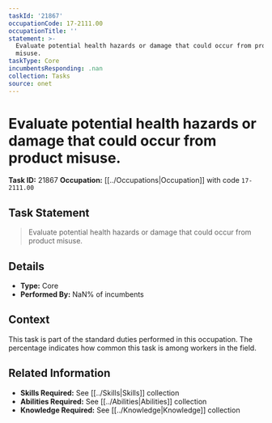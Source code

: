 ```yaml
---
taskId: '21867'
occupationCode: 17-2111.00
occupationTitle: ''
statement: >-
  Evaluate potential health hazards or damage that could occur from product
  misuse.
taskType: Core
incumbentsResponding: .nan
collection: Tasks
source: onet
---
```

# Evaluate potential health hazards or damage that could occur from product misuse.

**Task ID:** 21867
**Occupation:** [[../Occupations|Occupation]] with code `17-2111.00`

## Task Statement

> Evaluate potential health hazards or damage that could occur from product misuse.

## Details

- **Type:** Core
- **Performed By:** NaN% of incumbents

## Context

This task is part of the standard duties performed in this occupation. The percentage indicates how common this task is among workers in the field.

## Related Information

- **Skills Required:** See [[../Skills|Skills]] collection
- **Abilities Required:** See [[../Abilities|Abilities]] collection
- **Knowledge Required:** See [[../Knowledge|Knowledge]] collection
